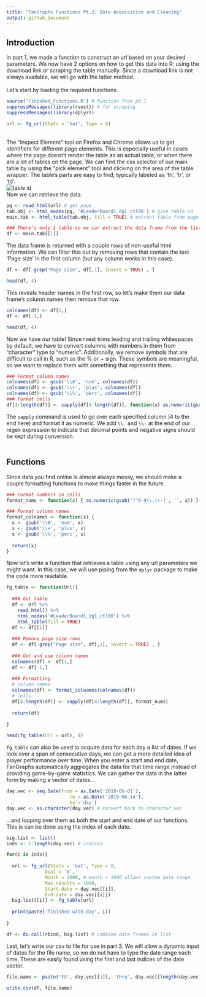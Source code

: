 ```yaml
---
title: "FanGraphs Functions Pt.2: Data Acquisition and Cleaning"
output: github_document
---
```


## Introduction

In part 1, we made a function to construct an url based on your desired parameters. We now have 2 options on how to get this data into R: using the download link or scraping the table manually. Since a download link is not always available, we will go with the latter method.
<BR>
<BR>
Let's start by loading the required functions.
<BR>
```r
source('Finished_Functions.R') # function from pt.1 
suppressMessages(library(rvest)) # for scraping
suppressMessages(library(dplyr))

url <- fg_url(Stats = 'bat', Type = 8)
```
<BR>
The "Inspect Element" tool on Firefox and Chrome allows us to get identifiers for different page elements. This is especially useful in cases where the page doesn't render the table as an actual table, or when there are a lot of tables on the page. We can find the css selector of our main table by using the "pick element" tool and clicking on the area of the table wrapper. The table's parts are easy to find; typically labeled as 'th', 'tr', or 'td'.
<BR>
![table id](Images/Table id.PNG)
<BR>
Now we can retrieve the data.
<BR>
```r
pg <- read_html(url) # get page
tab.obj <- html_nodes(pg, '#LeaderBoard1_dg1_ctl00') # give table id
main.tab <- html_table(tab.obj, fill = TRUE) # extract table from page 

### There's only 1 table so we can extract the data frame from the list easily
df <- main.tab[[1]]
```
The data frame is returned with a couple rows of non-useful html information. We can filter this out by removing rows that contain the text 'Page size' in the first column (but any column works in this case).
```r
df <- df[ grep("Page size", df[,1], invert = TRUE) , ]

head(df, 4)
```

This reveals header names in the first row, so let's make them our data frame's column names then remove that row.

```r
colnames(df) <- df[1,]
df <- df[-1,]

head(df, 4)
```
Now we have our table! Since rvest trims leading and trailing whitespaces by default, we have to convert columns with numbers in them from "character" type to "numeric". Additionally, we remove symbols that are difficult to call in R, such as the % or + sign. These symbols are meaningful, so we want to replace them with something that represents them.

```r
### Format column names
colnames(df) <- gsub('\\#', 'num', colnames(df))
colnames(df) <- gsub('\\+', 'plus', colnames(df))
colnames(df) <- gsub('\\%', 'perc', colnames(df))
### Format cells
df[4:length(df)] <- sapply(df[4:length(df)], function(x) as.numeric(gsub('[^0-9\\.\\-]', '', x)))
```

The `sapply` command is used to go over each specified column (4 to the end here) and format it as numeric. We add `\\.` and `\\-` at the end of our regex expression to indicate that decimal points and negative signs should be kept during conversion.
<BR>
<BR>

## Functions

Since data you find online is almost always messy, we should make a couple formatting functions to make things faster in the future.
```r
### Format numbers in cells
format_nums <- function(x) { as.numeric(gsub('[^0-9\\.\\-]', '', x)) }

### Format column names
format_colnames <- function(x) {
  x <- gsub('\\#', 'num', x)
  x <- gsub('\\+', 'plus', x)
  x <- gsub('\\%', 'perc', x)
  
  return(x)
}
```
Now let's write a function that retrieves a table using any url parameters we might want. In this case, we will use piping from the `dplyr` package to make the code more readable.
```r
fg_table <- function(Url){
  
  ### Get table
  df <- Url %>%
    read_html() %>%
    html_nodes('#LeaderBoard1_dg1_ctl00') %>%
    html_table(fill = TRUE)
  df <- df[[1]]
  
  ### Remove page size rows
  df <- df[ grep("Page size", df[,1], invert = TRUE) , ]
  
  ### Get and use column names
  colnames(df) <- df[1,]
  df <- df[-1,]
  
  ### Formatting
  # column names
  colnames(df) <- format_colnames(colnames(df))
  # cells
  df[4:length(df)] <- sapply(df[4:length(df)], format_nums)
  
  return(df)
  
}

head(fg_table(Url = url), 4)

```

`fg_table` can also be used to acquire data for each day a list of dates. If we look over a span of consecutive days, we can get a more detailed idea of player performance over time. When you enter a start and end date, FanGraphs automatically aggregates the data for that time range instead of providing game-by-game statistics. We can gather the data in the latter form by making a vector of dates...

```r
day.vec <- seq.Date(from = as.Date('2019-06-01'), 
                       to = as.Date('2019-06-14'),
                       by ='day')
day.vec <- as.character(day.vec) # convert back to character vec
```

...and looping over them as both the start and end date of our functions. This is can be done using the index of each date.

```r

big.list <- list()
inds <- 1:length(day.vec) # indices

for(i in inds){
  
  url <- fg_url(Stats = 'bat', Type = 8, 
              Qual = '0', 
              Month = 1000, # month = 1000 allows custom date range
              Max.results = 1000,
              Start.date = day.vec[[i]], 
              End.date = day.vec[[i]])
  big.list[[i]] <- fg_table(url)
  
  print(paste('finished with day', i))
  
}

df <- do.call(rbind, big.list) # combine data frames in list

```

Last, let's write our csv to file for use in part 3. We will allow a dynamic input of dates for the file name, so we do not have to type the date range each time. These are easily found using the first and last indices of the date vector.

```r
file.name <- paste('FG', day.vec[[1]], 'thru', day.vec[[length(day.vec)]], '.csv')

write.csv(df, file.name)
```
